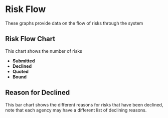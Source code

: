 # Risk Flow

These graphs provide data on the flow of risks through the system 

## Risk Flow Chart

This chart shows the number of risks

- **Submitted**
- **Declined**
- **Quoted**
- **Bound**

## Reason for Declined

This bar chart shows the different reasons for risks that have been declined, note that each agency may have a different list of declining reasons.
